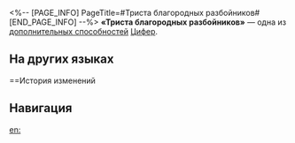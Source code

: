 <%-- [PAGE_INFO]
PageTitle=#Триста благородных разбойников#
[END_PAGE_INFO] --%>
{{Навык Инфобокс
|Название         = Триста благородных разбойников
|Изображение      = След Триста благородных разбойников.png
|Персонаж         = Цифер
|Тип              = Доп. способность
|Возвышение       = 4
|Длительность     = 
|Описание         = Цифер записывает 8% {{Доп эффект|неистинного урона}}, нанесённого союзниками противникам без статуса Постоянный покупатель. Избыточный урон не записывается.
|Свойство1        = 
|Масштабирование1 = 
}}
'''«Триста благородных разбойников»''' — одна из [[дополнительная способность|дополнительных способностей]] [[Цифер]].

==На других языках==
{{На других языках
|en   = 300 Rogues
|zhs  = 三百侠盗
|zht  = 三百俠盜
|ja   = {{Rubi|三百|さんびゃく}}の{{Rubi|義賊|ぎぞく}}
|ko   = 300 의적
|es   = 300 forajidos
|fr   = Trois cents roublards
|ru   = Триста благородных разбойников
|th   = 300 Rogues
|vi   = 300 Hiệp Đạo
|de   = 300 Schurken
|id   = 300 Rogues
|pt   = 300 Renegados
}}

==История изменений
{{История изменений|3.5}}

==Навигация==
{{Навык Навбокс|Цифер}}

[[en:]]